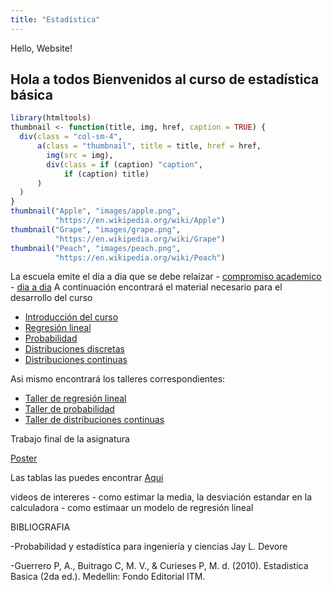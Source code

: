 ```yaml
---
title: "Estadística"
---
```


Hello, Website!

## Hola a todos Bienvenidos al curso de estadística básica
```r
library(htmltools)
thumbnail <- function(title, img, href, caption = TRUE) {
  div(class = "col-sm-4",
      a(class = "thumbnail", title = title, href = href,
        img(src = img),
        div(class = if (caption) "caption",
            if (caption) title)
      )
  )
}
thumbnail("Apple", "images/apple.png",
          "https://en.wikipedia.org/wiki/Apple")
thumbnail("Grape", "images/grape.png",
          "https://en.wikipedia.org/wiki/Grape")
thumbnail("Peach", "images/peach.png",
          "https://en.wikipedia.org/wiki/Peach")
```



La escuela emite el dia a dia que se debe relaizar 
- [compromiso academico](https://github.com/jtrochezg/repositoriodeprueba/blob/master/compromiso.pdf)
- [dia a dia](https://github.com/jtrochezg/repositoriodeprueba/blob/master/DIA-%20DIA_ESTADISTICA_BASICA_2017-2oficial%20adriana%20guerrero.pdf)
A continuación encontrará el material necesario para el desarrollo del curso

- [Introducción del curso](https://github.com/jtrochezg/repositoriodeprueba/blob/master/Presentaci%C3%B3n%20del%20curso%20estad%C3%ADstica%20basica2.pdf)
- [Regresión lineal](https://github.com/jtrochezg/repositoriodeprueba/blob/master/Regresi%C3%B3n%20lineal.pdf)
- [Probabilidad](https://github.com/jtrochezg/repositoriodeprueba/blob/master/Probabilidad.pdf)
- [Distribuciones discretas](https://github.com/jtrochezg/repositoriodeprueba/blob/master/ITM_VAD_EBX.pdf)
- [Distribuciones continuas](https://github.com/jtrochezg/repositoriodeprueba/blob/master/FUNCIONES%20DE%20DISTRIBUCI%C3%93N%20DE%20PROBABILIDAD%20CONTINUAS.pdf)


Asi mismo encontrará los talleres correspondientes:


- [Taller de regresión lineal](https://github.com/jtrochezg/repositoriodeprueba/blob/master/taller%20de%20regresi%C3%B3n%20lineal%20simple.pdf)
- [Taller de probabilidad](https://github.com/jtrochezg/repositoriodeprueba/blob/master/taller%20de%20probabilidad.pdf)
- [Taller de distribuciones continuas](https://github.com/jtrochezg/repositoriodeprueba/blob/master/taller%20de%20distribuciones%20continuas.pdf)

Trabajo final de la asignatura

[Poster](https://github.com/jtrochezg/repositoriodeprueba/blob/master/Poster%20de%20estad%C3%ADstica%20descriptiva.pdf)


Las tablas las puedes encontrar [Aqui](https://github.com/jtrochezg/repositoriodeprueba/blob/master/tabla%20de%20diferentes%20probabilidades.pdf)

videos de intereres
- como estimar la media, la desviación estandar en la calculadora
- como estimaar un modelo de regresión lineal



BIBLIOGRAFIA



-Probabilidad y estadística para ingeniería y ciencias Jay L. Devore

-Guerrero P, A., Buitrago C, M. V., & Curieses P, M. d. (2010). Estadistica Basica (2da ed.). Medellin: Fondo Editorial ITM.




